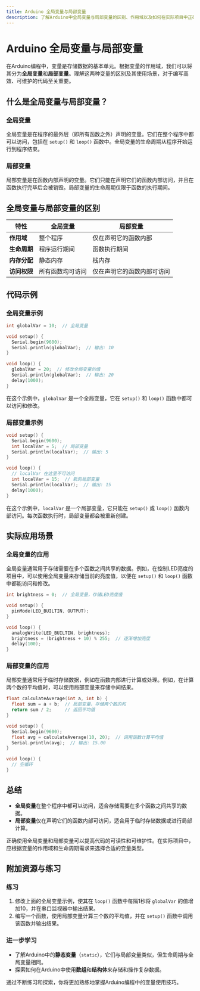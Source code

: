 ```yaml
---
title: Arduino 全局变量与局部变量
description: 了解Arduino中全局变量与局部变量的区别、作用域以及如何在实际项目中正确使用它们。
---
```


# Arduino 全局变量与局部变量

在Arduino编程中，变量是存储数据的基本单元。根据变量的作用域，我们可以将其分为**全局变量**和**局部变量**。理解这两种变量的区别及其使用场景，对于编写高效、可维护的代码至关重要。

## 什么是全局变量与局部变量？

### 全局变量
全局变量是在程序的最外层（即所有函数之外）声明的变量。它们在整个程序中都可以访问，包括在 `setup()` 和 `loop()` 函数中。全局变量的生命周期从程序开始运行到程序结束。

### 局部变量
局部变量是在函数内部声明的变量。它们只能在声明它们的函数内部访问，并且在函数执行完毕后会被销毁。局部变量的生命周期仅限于函数的执行期间。

## 全局变量与局部变量的区别

| 特性            | 全局变量                     | 局部变量                     |
|-----------------|------------------------------|------------------------------|
| **作用域**      | 整个程序                     | 仅在声明它的函数内部         |
| **生命周期**    | 程序运行期间                 | 函数执行期间                 |
| **内存分配**    | 静态内存                     | 栈内存                       |
| **访问权限**    | 所有函数均可访问             | 仅在声明它的函数内部可访问   |

## 代码示例

### 全局变量示例

```cpp
int globalVar = 10;  // 全局变量

void setup() {
  Serial.begin(9600);
  Serial.println(globalVar);  // 输出: 10
}

void loop() {
  globalVar = 20;  // 修改全局变量的值
  Serial.println(globalVar);  // 输出: 20
  delay(1000);
}
```

在这个示例中，`globalVar` 是一个全局变量，它在 `setup()` 和 `loop()` 函数中都可以访问和修改。

### 局部变量示例

```cpp
void setup() {
  Serial.begin(9600);
  int localVar = 5;  // 局部变量
  Serial.println(localVar);  // 输出: 5
}

void loop() {
  // localVar 在这里不可访问
  int localVar = 15;  // 新的局部变量
  Serial.println(localVar);  // 输出: 15
  delay(1000);
}
```

在这个示例中，`localVar` 是一个局部变量，它只能在 `setup()` 或 `loop()` 函数内部访问。每次函数执行时，局部变量都会被重新创建。

## 实际应用场景

### 全局变量的应用
全局变量通常用于存储需要在多个函数之间共享的数据。例如，在控制LED亮度的项目中，可以使用全局变量来存储当前的亮度值，以便在 `setup()` 和 `loop()` 函数中都能访问和修改。

```cpp
int brightness = 0;  // 全局变量，存储LED亮度值

void setup() {
  pinMode(LED_BUILTIN, OUTPUT);
}

void loop() {
  analogWrite(LED_BUILTIN, brightness);
  brightness = (brightness + 10) % 255;  // 逐渐增加亮度
  delay(100);
}
```

### 局部变量的应用
局部变量通常用于临时存储数据，例如在函数内部进行计算或处理。例如，在计算两个数的平均值时，可以使用局部变量来存储中间结果。

```cpp
float calculateAverage(int a, int b) {
  float sum = a + b;  // 局部变量，存储两个数的和
  return sum / 2;     // 返回平均值
}

void setup() {
  Serial.begin(9600);
  float avg = calculateAverage(10, 20);  // 调用函数计算平均值
  Serial.println(avg);  // 输出: 15.00
}

void loop() {
  // 空循环
}
```

## 总结

- **全局变量**在整个程序中都可以访问，适合存储需要在多个函数之间共享的数据。
- **局部变量**仅在声明它们的函数内部可访问，适合用于临时存储数据或进行局部计算。

正确使用全局变量和局部变量可以提高代码的可读性和可维护性。在实际项目中，应根据变量的作用域和生命周期需求来选择合适的变量类型。

## 附加资源与练习

### 练习
1. 修改上面的全局变量示例，使其在 `loop()` 函数中每隔1秒将 `globalVar` 的值增加10，并在串口监视器中输出结果。
2. 编写一个函数，使用局部变量计算三个数的平均值，并在 `setup()` 函数中调用该函数并输出结果。

### 进一步学习
- 了解Arduino中的**静态变量**（`static`），它们与局部变量类似，但生命周期与全局变量相同。
- 探索如何在Arduino中使用**数组**和**结构体**来存储和操作复杂数据。

通过不断练习和探索，你将更加熟练地掌握Arduino编程中的变量使用技巧。